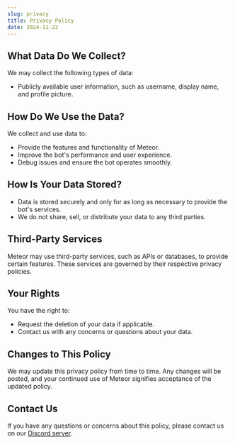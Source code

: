 ```yaml
---
slug: privacy
title: Privacy Policy
date: 2024-11-22
---
```


## What Data Do We Collect?

We may collect the following types of data:

- Publicly available user information, such as username, display name, and profile picture.

## How Do We Use the Data?

We collect and use data to:

- Provide the features and functionality of Meteor.
- Improve the bot's performance and user experience.
- Debug issues and ensure the bot operates smoothly.

## How Is Your Data Stored?

- Data is stored securely and only for as long as necessary to provide the bot's services.
- We do not share, sell, or distribute your data to any third parties.

## Third-Party Services

Meteor may use third-party services, such as APIs or databases, to provide certain features. These services are governed by their respective privacy policies.

## Your Rights

You have the right to:

- Request the deletion of your data if applicable.
- Contact us with any concerns or questions about your data.

## Changes to This Policy

We may update this privacy policy from time to time. Any changes will be posted, and your continued use of Meteor signifies acceptance of the updated policy.

## Contact Us

If you have any questions or concerns about this policy, please contact us on our [Discord server](https://discord.meteors.cc/).
